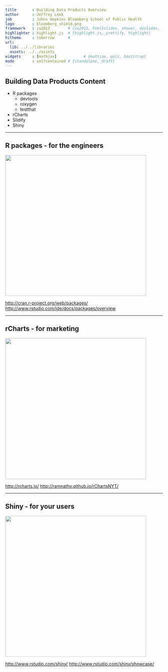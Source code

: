 ---
title       : Building Data Products Overview
author      : Jeffrey Leek
job         : Johns Hopkins Bloomberg School of Public Health
logo        : bloomberg_shield.png
framework   : io2012        # {io2012, html5slides, shower, dzslides, ...}
highlighter : highlight.js  # {highlight.js, prettify, highlight}
hitheme     : tomorrow      # 
url:
  lib: ../../libraries
  assets: ../../assets
widgets     : [mathjax]            # {mathjax, quiz, bootstrap}
mode        : selfcontained # {standalone, draft}
---

## Building Data Products Content

* R packages
  * devtools
  * roxygen
  * testthat
* rCharts
* Slidify
* Shiny


---

## R packages - for the engineers

<img class=center src=../../assets/img/01_DataScientistToolbox/rpackages.png height=450>

[http://cran.r-project.org/web/packages/](http://cran.r-project.org/web/packages/)
[http://www.rstudio.com/ide/docs/packages/overview](http://www.rstudio.com/ide/docs/packages/overview)

---

## rCharts - for marketing

<img class=center src=../../assets/img/01_DataScientistToolbox/rcharts.png height=450>

[http://rcharts.io/](http://rcharts.io/)
[http://ramnathv.github.io/rChartsNYT/](http://ramnathv.github.io/rChartsNYT/)

---

## Shiny - for your users

<img class=center src=../../assets/img/01_DataScientistToolbox/shiny.png height=450>

[http://www.rstudio.com/shiny/](http://www.rstudio.com/shiny/)
[http://www.rstudio.com/shiny/showcase/](http://www.rstudio.com/shiny/showcase/)


